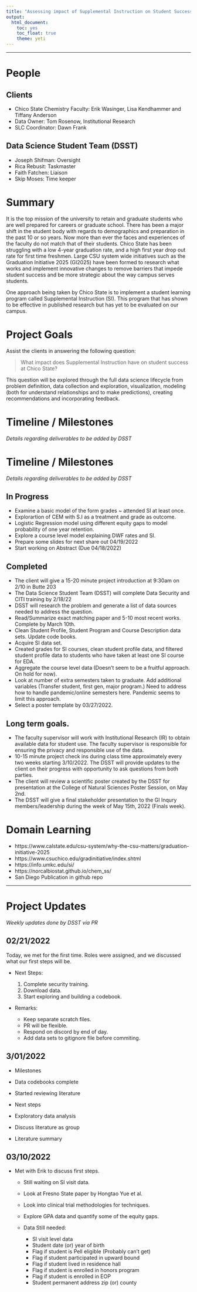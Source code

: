```yaml
---
title: "Assessing impact of Supplemental Instruction on Student Success at Chico State"
output: 
  html_document: 
    toc: yes
    toc_float: true
    theme: yeti
---
```


----

# People

## Clients

* Chico State Chemistry Faculty: Erik Wasinger, Lisa Kendhammer and Tiffany Anderson
* Data Owner: Tom Rosenow, Institutional Research
* SLC Coordinator: Dawn Frank

## Data Science Student Team (DSST)

* Joseph Shifman: Oversight
* Rica Rebusit: Taskmaster 
* Faith Fatchen: Liaison
* Skip Moses: Time keeper

# Summary

It is the top mission of the university to retain and graduate students who are well prepared for careers or graduate school. There has been a major shift in the student body with regards to demographics and preparation in the past 10 or so years. Now more than ever the faces and experiences of the faculty do not match that of their students. Chico State has been struggling with a low 4-year graduation rate, and a high first year drop out rate for first time freshmen. Large CSU system wide initiatives such as the Graduation Initiative 2025 (GI2025) have been formed to research what works and implement innovative changes to remove barriers that impede student success and be more strategic about the way campus serves students.

One approach being taken by Chico State is to implement a student learning program called Supplemental Instruction (SI). This program that has shown to be effective in published research but has yet to be evaluated on our campus.

# Project Goals

Assist the clients in answering the following question:

> What impact does Supplemental Instruction have on student success at Chico State?

This question will be explored through the full data science lifecycle from problem definition, data collection and exploration, visualization, modeling (both for understand relationships and to make predictions), creating recommendations and incorporating feedback.

# Timeline / Milestones
_Details regarding deliverables to be added by DSST_

# Timeline / Milestones
_Details regarding deliverables to be added by DSST_

## In Progress
* Examine a basic model of the form grades ~ attended SI at least once. 
* Explorartion of CEM with S.I as a treatment and grade as outcome.
* Logistic Regression model using different equity gaps to model probability of one year retention. 
* Explore a course level model explaining DWF rates and SI.
* Prepare some slides for next share out 04/19/2022
* Start working on Abstract (Due 04/18/2022)


## Completed
* The client will give a 15-20 minute project introduction at 9:30am on 2/10 in Butte 203
* The Data Science Student Team (DSST) will complete Data Security and CITI training by 2/18/22
* DSST will research the problem and generate a list of data sources needed to address the question.
* Read/Summarize exact matching paper and 5-10 most recent works. Complete by March 10th.
* Clean Student Profile, Student Program and Course Description data sets. Update code books. 
* Acquire SI data set.
* Created grades for SI courses, clean student profile data, and filtered student profile data to students who have taken at least one SI course for EDA. 
* Aggregate the course level data (Doesn't seem to be a fruitful approach. On hold for now). 
* Look at number of extra semesters taken to graduate. Add additional variables (Transfer student, first gen, major program.) Need to address how to handle pandemic/online semesters here. Pandemic seems to limit this approach.
* Select a poster template by 03/27/2022.

## Long term goals.
* The faculty supervisor will work with Institutional Research (IR) to obtain available data for student use. The faculty supervisor is responsible for ensuring the privacy and responsible use of the data.
* 10-15 minute project check ins during class time approximately every two weeks starting 3/10/2022. The DSST will provide updates to the client on their progress with opportunity to ask questions from both parties.
* The client will review a scientific poster created by the DSST for presentation at the College of Natural Sciences Poster Session, on May 2nd.  
* The DSST will give a final stakeholder presentation to the GI Inqury members/leadership during the week of May 15th, 2022 (Finals week). 

# Domain Learning

* https://www.calstate.edu/csu-system/why-the-csu-matters/graduation-initiative-2025
* https://www.csuchico.edu/gradinitiative/index.shtml
* https://info.umkc.edu/si/
* https://norcalbiostat.github.io/chem_ss/
* San Diego Publication in github repo

----

# Project Updates
_Weekly updates done by DSST via PR_

## 02/21/2022

Today, we met for the first time. Roles were assigned, and we discussed what our first steps will be.

* Next Steps:

  1. Complete security training.
  2. Download data.
  3. Start exploring and building a codebook.

* Remarks: 

  - Keep separate scratch files.
  - PR will be flexible.
  - Respond on discord by end of day.
  - Add data sets to gitignore file before commiting. 
  

## 3/01/2022

* Milestones 
 - Data codebooks complete
 - Started reviewing literature 
 
* Next steps 
 - Exploratory data analysis 
 - Discuss literature as group 
 - Literature summary

## 03/10/2022

* Met with Erik to discuss first steps.

  - Still waiting on SI visit data.
  - Look at Fresno State paper by Hongtao Yue et al.
  - Look into clinical trial methodologies for techniques. 
  - Explore GPA data and quantify some of the equity gaps.
  - Data Still needed:
  
    - SI visit level data
    - Student date (or) year of birth
    - Flag if student is Pell eligible (Probably can't get)
    - Flag if student participated in upward bound
    - Flag if student lived in residence hall
    - Flag if student is enrolled in honors program
    - Flag if student is enrolled in EOP
    - Student permanent address zip (or) county
